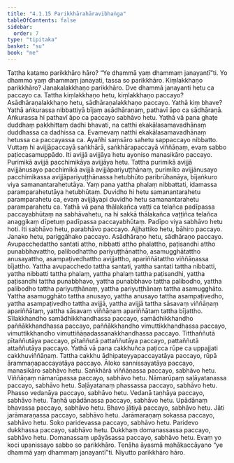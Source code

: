 ```yaml
---
title: "4.1.15 Parikkhārahāravibhaṅga"
tableOfContents: false
sidebar:
  order: 7
type: "tipitaka"
basket: "su"
book: "ne"
---
```



<DynamicBreadcrumb />

<Division number="49" book="ne">

<Paragraph number="420" book="ne">
Tattha katamo parikkhāro hāro? “Ye dhammā yaṃ dhammaṃ janayantī”ti.
</Paragraph>

<Paragraph number="421" book="ne">
Yo dhammo yaṃ dhammaṃ janayati, tassa so parikkhāro. Kiṃlakkhaṇo parikkhāro? Janakalakkhaṇo parikkhāro. Dve dhammā janayanti hetu ca paccayo ca. Tattha kiṃlakkhaṇo hetu, kiṃlakkhaṇo paccayo? Asādhāraṇalakkhaṇo hetu, sādhāraṇalakkhaṇo paccayo. Yathā kiṃ bhave? Yathā aṅkurassa nibbattiyā bījaṃ asādhāraṇaṃ, pathavī āpo ca sādhāraṇā. Aṅkurassa hi pathavī āpo ca paccayo sabhāvo hetu. Yathā vā pana ghaṭe duddhaṃ pakkhittaṃ dadhi bhavati, na catthi ekakālasamavadhānaṃ duddhassa ca dadhissa ca. Evamevaṃ natthi ekakālasamavadhānaṃ hetussa ca paccayassa ca.
</Paragraph>

<Paragraph number="422" book="ne">
Ayañhi saṃsāro sahetu sappaccayo nibbatto. Vuttaṃ hi avijjāpaccayā saṅkhārā, saṅkhārapaccayā viññāṇaṃ, evaṃ sabbo paṭiccasamuppādo. Iti avijjā avijjāya hetu ayoniso manasikāro paccayo. Purimikā avijjā pacchimikāya avijjāya hetu. Tattha purimikā avijjā avijjānusayo pacchimikā avijjā avijjāpariyuṭṭhānaṃ, purimiko avijjānusayo pacchimikassa avijjāpariyuṭṭhānassa hetubhūto paribrūhanāya, bījaṅkuro viya samanantarahetutāya. Yaṃ pana yattha phalaṃ nibbattati, idamassa paramparahetutāya hetubhūtaṃ. Duvidho hi hetu samanantarahetu paramparahetu ca, evaṃ avijjāyapi duvidho hetu samanantarahetu paramparahetu ca.
</Paragraph>

<Paragraph number="423" book="ne">
Yathā vā pana thālakañca vaṭṭi ca telañca padīpassa paccayabhūtaṃ na sabhāvahetu, na hi sakkā thālakañca vaṭṭiñca telañca anaggikaṃ dīpetuṃ padīpassa paccayabhūtaṃ. Padīpo viya sabhāvo hetu hoti. Iti sabhāvo hetu, parabhāvo paccayo. Ajjhattiko hetu, bāhiro paccayo. Janako hetu, pariggāhako paccayo. Asādhāraṇo hetu, sādhāraṇo paccayo.
</Paragraph>

<Paragraph number="424" book="ne">
Avupacchedattho santati attho, nibbatti attho phalattho, paṭisandhi attho punabbhavattho, palibodhattho pariyuṭṭhānattho, asamugghātattho anusayattho, asampaṭivedhattho avijjattho, apariññātattho viññāṇassa bījattho. Yattha avupacchedo tattha santati, yattha santati tattha nibbatti, yattha nibbatti tattha phalaṃ, yattha phalaṃ tattha paṭisandhi, yattha paṭisandhi tattha punabbhavo, yattha punabbhavo tattha palibodho, yattha palibodho tattha pariyuṭṭhānaṃ, yattha pariyuṭṭhānaṃ tattha asamugghāto. Yattha asamugghāto tattha anusayo, yattha anusayo tattha asampaṭivedho, yattha asampaṭivedho tattha avijjā, yattha avijjā tattha sāsavaṃ viññāṇaṃ apariññātaṃ, yattha sāsavaṃ viññāṇaṃ apariññātaṃ tattha bījattho.
</Paragraph>

<Paragraph number="425" book="ne">
Sīlakkhandho samādhikkhandhassa paccayo, samādhikkhandho paññākkhandhassa paccayo, paññākkhandho vimuttikkhandhassa paccayo, vimuttikkhandho vimuttiñāṇadassanakkhandhassa paccayo. Titthaññutā pītaññutāya paccayo, pītaññutā pattaññutāya paccayo, pattaññutā attaññutāya paccayo.
</Paragraph>

<Paragraph number="426" book="ne">
Yathā vā pana cakkhuñca paṭicca rūpe ca uppajjati cakkhuviññāṇaṃ. Tattha cakkhu ādhipateyyapaccayatāya paccayo, rūpā ārammaṇapaccayatāya paccayo. Āloko sannissayatāya paccayo, manasikāro sabhāvo hetu. Saṅkhārā viññāṇassa paccayo, sabhāvo hetu. Viññāṇaṃ nāmarūpassa paccayo, sabhāvo hetu. Nāmarūpaṃ saḷāyatanassa paccayo, sabhāvo hetu. Saḷāyatanaṃ phassassa paccayo, sabhāvo hetu. Phasso vedanāya paccayo, sabhāvo hetu. Vedanā taṇhāya paccayo, sabhāvo hetu. Taṇhā upādānassa paccayo, sabhāvo hetu. Upādānaṃ bhavassa paccayo, sabhāvo hetu. Bhavo jātiyā paccayo, sabhāvo hetu. Jāti jarāmaraṇassa paccayo, sabhāvo hetu. Jarāmaraṇaṃ sokassa paccayo, sabhāvo hetu. Soko paridevassa paccayo, sabhāvo hetu. Paridevo dukkhassa paccayo, sabhāvo hetu. Dukkhaṃ domanassassa paccayo, sabhāvo hetu. Domanassaṃ upāyāsassa paccayo, sabhāvo hetu. Evaṃ yo koci upanissayo sabbo so parikkhāro. Tenāha āyasmā mahākaccāyano “ye dhammā yaṃ dhammaṃ janayantī”ti.

</Paragraph>
</Division>

<Paragraph number="427" type="center" book="ne">
Niyutto parikkhāro hāro.
</Paragraph>